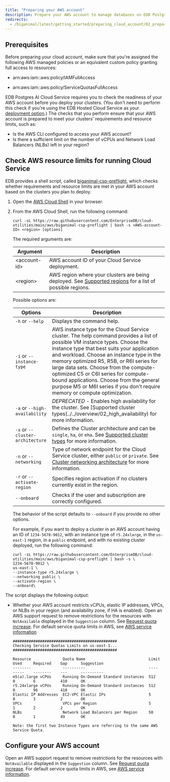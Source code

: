 ```yaml
---
title: "Preparing your AWS account"
description: Prepare your AWS account to manage databases on EDB Postgres AI Cloud Service.
redirects:
  - /biganimal/latest/getting_started/preparing_cloud_account/02_preparing_aws/ #generated for BigAnimal URL path removal branch
---
```


## Prerequisites

Before preparing your cloud account, make sure that you're assigned the following AWS managed policies or an equivalent custom policy granting full access to resources:

-   arn:aws:iam::aws:policy/IAMFullAccess

-   arn:aws:iam::aws:policy/ServiceQuotasFullAccess

EDB Postgres AI Cloud Service requires you to check the readiness of your AWS account before you deploy your clusters. (You don't need to perform this check if you're using the EDB Hosted Cloud Service as your [deployment option](/edb-postgres-ai/cloud-service/getting_started/planning/choosing_your_deployment/).) The checks that you perform ensure that your AWS account is prepared to meet your clusters' requirements and resource limits, such as:

-   Is the AWS CLI configured to access your AWS account?
-   Is there a sufficient limit on the number of vCPUs and Network Load Balancers (NLBs) left in your region?

## Check AWS resource limits for running Cloud Service

EDB provides a shell script, called [biganimal-csp-preflight](https://github.com/EnterpriseDB/cloud-utilities/blob/main/aws/biganimal-csp-preflight), which checks whether requirements and resource limits are met in your AWS account based on the clusters you plan to deploy.

1.  Open the [AWS Cloud Shell](https://console.aws.amazon.com/cloudshell) in your browser.
2.  From the AWS Cloud Shell, run the following command:

    ```shell
    curl -sL https://raw.githubusercontent.com/EnterpriseDB/cloud-utilities/main/aws/biganimal-csp-preflight | bash -s <AWS-account-ID> <region> [options]
    ```

    The required arguments are:

    | Argument        | Description                                                                                                                                                              |
    | --------------- | ------------------------------------------------------------------------------------------------------------------------------------------------------------------------ |
    | &lt;account-id> | AWS account ID of your Cloud Service deployment.                                                                                                                         |
    | &lt;region>     | AWS region where your clusters are being deployed. See [Supported regions](/edb-postgres-ai/cloud-service/references/supported_regions/) for a list of possible regions. |

    Possible options are:

    | Options                          | Description                                                                                                                                                                                                                                                                                                                                                                                                                                                                   |
    | -------------------------------- | ----------------------------------------------------------------------------------------------------------------------------------------------------------------------------------------------------------------------------------------------------------------------------------------------------------------------------------------------------------------------------------------------------------------------------------------------------------------------------- |
    | `-h` or `--help`                 | Displays the command help.                                                                                                                                                                                                                                                                                                                                                                                                                                                    |
    | `-i` or `--instance-type`        | AWS instance type for the Cloud Service cluster. The help command provides a list of possible VM instance types. Choose the instance type that best suits your application and workload. Choose an instance type in the memory optimized R5, R5B, or R6I series for large data sets. Choose from the compute-optimized C5 or C6I series for compute-bound applications. Choose from the general purpose M5 or M6I series if you don't require memory or compute optimization. |
    | `-a` or `--high-availability`    | *DEPRECATED* - Enables high availability for the cluster. See \[Supported cluster types(../../overview/02_high_availability) for more information.                                                                                                                                                                                                                                                                                                                            |
    | `-x` or `--cluster-architecture` | Defines the Cluster architecture and can be `single`, `ha`, or `eha`. See [Supported cluster types](/edb-postgres-ai/cloud-service/references/supported_cluster_types/) for more information.                                                                                                                                                                                                                                                                                 |
    | `-n` or `--networking`           | Type of network endpoint for the Cloud Service cluster, either `public` or `private`. See [Cluster networking architecture](/edb-postgres-ai/cloud-service/getting_started/your_cloud_account/cluster_networking/) for more information.                                                                                                                                                                                                                                      |
    | `-r` or `--activate-region`      | Specifies region activation if no clusters currently exist in the region.                                                                                                                                                                                                                                                                                                                                                                                                     |
    | `--onboard`                      | Checks if the user and subscription are correctly configured.                                                                                                                                                                                                                                                                                                                                                                                                                 |

    The behavior of the script defaults to `--onboard` if you provide no other options.

    For example, if you want to deploy a cluster in an AWS account having an ID of `1234-5678-9012`, with an instance type of `r5.24xlarge`, in the `us-east-1` region, in a `public` endpoint, and with no existing cluster deployed, run the following command:

    ```shell
    curl -sL https://raw.githubusercontent.com/EnterpriseDB/cloud-utilities/main/aws/biganimal-csp-preflight | bash -s \
    1234-5678-9012 \
    us-east-1 \
    --instance-type r5.24xlarge \
    --networking public \
    --activate-region \
    --onboard\
    ```

The script displays the following output:

-   Whether your AWS account restricts vCPUs, elastic IP addresses, VPCs, or NLBs in your region (and availability zone, if HA is enabled). Open an AWS support request to remove restrictions for the resources with `NotAvailable` displayed in the `Suggestion` column. See [Request quota increase](https://docs.aws.amazon.com/servicequotas/latest/userguide/request-quota-increase.html). For default service quota limits in AWS, see [AWS service information](https://docs.aws.amazon.com/general/latest/gr/aws-general.pdf#aws-service-information.)

    ```
    ##############################################
    Checking Service Quotas Limits on us-east-1...
    ##############################################

    Resource              Quota Name                            Limit    Used     Required    Gap      Suggestion
    --------              ----------                            ----     -----    --------    ---      ----------
    m5(a).large vCPUs     Running On-Demand Standard instances  512      0        6           410      OK
    r5.24xlarge vCPUs     Running On-Demand Standard instances  512      0        96          410      OK
    Elastic IP Addresses  EC2-VPC Elastic IPs                   5        0        3           2        OK
    VPCs                  VPCs per Region                       5        1        2           2        OK
    NLBs                  Network Load Balancers per Region     50       0        1           49       OK

    Note: the first two Instance Types are referring to the same AWS Service Quota.
    ```

## Configure your AWS account

Open an AWS support request to remove restrictions for the resources with `NotAvailable` displayed in the `Suggestion` column. See [Request quota increase](https://docs.aws.amazon.com/servicequotas/latest/userguide/request-quota-increase.html). For default service quota limits in AWS, see [AWS service information](https://docs.aws.amazon.com/general/latest/gr/aws-general.pdf#aws-service-information).
